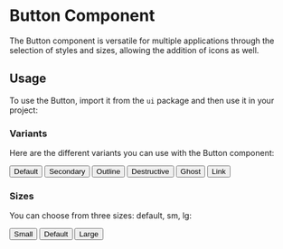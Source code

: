 

<Meta of={ButtonStories} />

# Button Component

The Button component is versatile for multiple applications through the
selection of styles and sizes, allowing the addition of icons as well.

## Usage

To use the Button, import it from the `ui` package and then use it in your
project:

<Canvas of={ButtonStories.Basic} />

<Controls of={ButtonStories.Basic} />

### Variants

Here are the different variants you can use with the Button component:

<Canvas>
  <div className={'flex gap-2 items-center justify-center'}>
    <Button variant={'default'}>Default</Button>
    <Button variant={'secondary'}>Secondary</Button>
    <Button variant={'outline'}>Outline</Button>
    <Button variant={'destructive'}>Destructive</Button>
    <Button variant={'ghost'}>Ghost</Button>
    <Button variant={'link'}>Link</Button>
  </div>
</Canvas>

### Sizes

You can choose from three sizes: default, sm, lg:

<Canvas>
  <div className={'flex gap-2 items-center justify-center'}>
    <Button size={'sm'}>Small</Button>
    <Button size={'default'}>Default</Button>
    <Button size={'lg'}>Large</Button>
  </div>
</Canvas>
